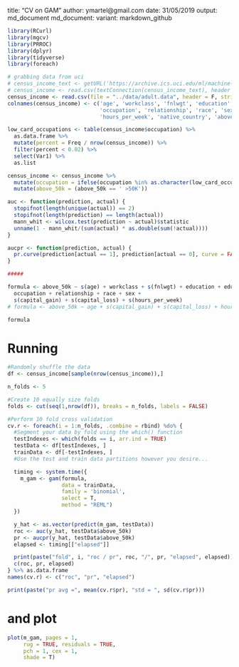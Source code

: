 title: "CV on GAM"
author: ymartel@gmail.com
date: 31/05/2019
output: md_document
  md_document:
    variant: markdown_github
    
```r
library(RCurl)
library(mgcv)
library(PRROC)
library(dplyr)
library(tidyverse)
library(foreach)

# grabbing data from uci
# census_income_text <- getURL('https://archive.ics.uci.edu/ml/machine-learning-databases/adult/adult.data')
# census_income <- read.csv(textConnection(census_income_text), header = F, stringsAsFactors = F)
census_income <- read.csv(file = "../data/adult.data", header = F, stringsAsFactors = F)
colnames(census_income) <- c('age', 'workclass', 'fnlwgt', 'education', 'education_num', 'marital_status',
                             'occupation', 'relationship', 'race', 'sex', 'capital_gain', 'capital_loss',
                             'hours_per_week', 'native_country', 'above_50k')

low_card_occupations <- table(census_income$occupation) %>%
  as.data.frame %>%
  mutate(percent = Freq / nrow(census_income)) %>%
  filter(percent < 0.02) %>%
  select(Var1) %>%
  as.list

census_income <- census_income %>%
  mutate(occupation = ifelse(occupation %in% as.character(low_card_occupations$Var1), "other", occupation)) %>%
  mutate(above_50k = (above_50k == ' >50K'))

auc <- function(prediction, actual) {
  stopifnot(length(unique(actual)) == 2)
  stopifnot(length(prediction) == length(actual))
  mann_whit <- wilcox.test(prediction ~ actual)$statistic
  unname(1 - mann_whit/(sum(actual) * as.double(sum(!actual))))
}

aucpr <- function(prediction, actual) {
  pr.curve(prediction[actual == 1], prediction[actual == 0], curve = FALSE)$auc.integral
}

#####

formula <- above_50k ~ s(age) + workclass + s(fnlwgt) + education + education_num + marital_status +
  occupation + relationship + race + sex +
  s(capital_gain) + s(capital_loss) + s(hours_per_week)
# formula <- above_50k ~ age + s(capital_gain) + s(capital_loss) + hours_per_week

formula
```

# Running
```r
#Randomly shuffle the data
df <- census_income[sample(nrow(census_income)),]

n_folds <- 5

#Create 10 equally size folds
folds <- cut(seq(1,nrow(df)), breaks = n_folds, labels = FALSE)

#Perform 10 fold cross validation
cv.r <- foreach(i = 1:n_folds, .combine = rbind) %do% {
  #Segment your data by fold using the which() function
  testIndexes <- which(folds == i, arr.ind = TRUE)
  testData <- df[testIndexes, ]
  trainData <- df[-testIndexes, ]
  #Use the test and train data partitions however you desire...

  timing <- system.time({
    m_gam <- gam(formula,
                 data = trainData,
                 family = 'binomial',
                 select = T,
                 method = "REML")
  })

  y_hat <- as.vector(predict(m_gam, testData))
  roc <- auc(y_hat, testData$above_50k)
  pr <- aucpr(y_hat, testData$above_50k)
  elapsed <- timing[["elapsed"]]

  print(paste("fold", i, "roc / pr", roc, "/", pr, "elapsed", elapsed))
  c(roc, pr, elapsed)
} %>% as.data.frame
names(cv.r) <- c("roc", "pr", "elapsed")

print(paste("pr avg =", mean(cv.r$pr), "std = ", sd(cv.r$pr)))

```

# and plot
```r
plot(m_gam, pages = 1,
     rug = TRUE, residuals = TRUE,
     pch = 1, cex = 1,
     shade = T)
```

